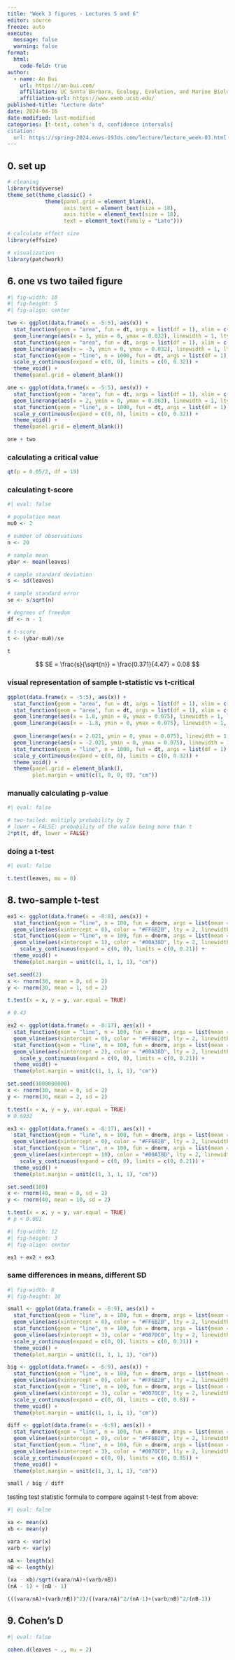 ```yaml
---
title: "Week 3 figures - Lectures 5 and 6"
editor: source
freeze: auto
execute:
  message: false
  warning: false
format:
  html: 
    code-fold: true
author:
  - name: An Bui
    url: https://an-bui.com/
    affiliation: UC Santa Barbara, Ecology, Evolution, and Marine Biology
    affiliation-url: https://www.eemb.ucsb.edu/
published-title: "Lecture date"
date: 2024-04-16
date-modified: last-modified
categories: [t-test, cohen's d, confidence intervals]
citation:
  url: https://spring-2024.envs-193ds.com/lecture/lecture_week-03.html
---
```


## 0. set up

```r
# cleaning
library(tidyverse)
theme_set(theme_classic() +
            theme(panel.grid = element_blank(),
                  axis.text = element_text(size = 18),
                  axis.title = element_text(size = 18),
                  text = element_text(family = "Lato")))

# calculate effect size
library(effsize)

# visualization
library(patchwork)
```

## 6. one vs two tailed figure

```r
#| fig-width: 10
#| fig-height: 5
#| fig-align: center

two <- ggplot(data.frame(x = -5:5), aes(x)) +
  stat_function(geom = "area", fun = dt, args = list(df = 1), xlim = c(3, 5), fill = "darkgrey") +
  geom_linerange(aes(x = 3, ymin = 0, ymax = 0.032), linewidth = 1, lty = 2, color = "#000000") +
  stat_function(geom = "area", fun = dt, args = list(df = 1), xlim = c(-5, -3), fill = "darkgrey") +
  geom_linerange(aes(x = -3, ymin = 0, ymax = 0.032), linewidth = 1, lty = 2, color = "#000000") +
  stat_function(geom = "line", n = 1000, fun = dt, args = list(df = 1), linewidth = 1, color = "#000000") +
  scale_y_continuous(expand = c(0, 0), limits = c(0, 0.32)) +
  theme_void() +
  theme(panel.grid = element_blank())

one <- ggplot(data.frame(x = -5:5), aes(x)) +
  stat_function(geom = "area", fun = dt, args = list(df = 1), xlim = c(2, 5), fill = "darkgrey") +
  geom_linerange(aes(x = 2, ymin = 0, ymax = 0.063), linewidth = 1, lty = 2, color = "#000000") +
  stat_function(geom = "line", n = 1000, fun = dt, args = list(df = 1), linewidth = 1, color = "#000000") +
  scale_y_continuous(expand = c(0, 0), limits = c(0, 0.32)) +
  theme_void() +
  theme(panel.grid = element_blank())

one + two
```

### calculating a critical value
```r
qt(p = 0.05/2, df = 19)
```

### calculating t-score

```r
#| eval: false

# population mean
mu0 <- 2

# number of observations
n <- 20

# sample mean
ybar <- mean(leaves)

# sample standard deviation
s <- sd(leaves)

# sample standard error
se <- s/sqrt(n)

# degrees of freedom
df <- n - 1

# t-score
t <- (ybar-mu0)/se

t
```

$$
SE = \frac{s}{\sqrt{n}} = \frac{0.371}{4.47} = 0.08
$$

### visual representation of sample t-statistic vs t-critical
```r
ggplot(data.frame(x = -5:5), aes(x)) +
  stat_function(geom = "area", fun = dt, args = list(df = 1), xlim = c(1.8, 5), fill = "darkgrey") +
  stat_function(geom = "area", fun = dt, args = list(df = 1), xlim = c(-5, -1.8), fill = "darkgrey") +
  geom_linerange(aes(x = 1.8, ymin = 0, ymax = 0.075), linewidth = 1, lty = 2, color = "#000000") +
  geom_linerange(aes(x = -1.8, ymin = 0, ymax = 0.075), linewidth = 1, lty = 2, color = "#000000") +
  
  geom_linerange(aes(x = 2.021, ymin = 0, ymax = 0.075), linewidth = 1, lty = 3, color = "#FFFFFF") +
  geom_linerange(aes(x = -2.021, ymin = 0, ymax = 0.075), linewidth = 1, lty = 3, color = "#FFFFFF") +
  stat_function(geom = "line", n = 1000, fun = dt, args = list(df = 1), linewidth = 1, color = "#000000") +
  scale_y_continuous(expand = c(0, 0), limits = c(0, 0.32)) +
  theme_void() +
  theme(panel.grid = element_blank(),
        plot.margin = unit(c(1, 0, 0, 0), "cm"))
```

### manually calculating p-value
```r
#| eval: false

# two-tailed: multiply probability by 2
# lower = FALSE: probability of the value being more than t
2*pt(t, df, lower = FALSE)
```

### doing a t-test
```r
#| eval: false

t.test(leaves, mu = 0)
```

## 8. two-sample t-test

```r
ex1 <- ggplot(data.frame(x = -8:8), aes(x)) +
  stat_function(geom = "line", n = 100, fun = dnorm, args = list(mean = 0, sd = 2), linewidth = 2, color = "#FF6B2B") +
  geom_vline(aes(xintercept = 0), color = "#FF6B2B", lty = 2, linewidth = 2) +
  stat_function(geom = "line", n = 100, fun = dnorm, args = list(mean = 1, sd = 2), linewidth = 2, color = "#00A38D") +
  geom_vline(aes(xintercept = 1), color = "#00A38D", lty = 2, linewidth = 2) +
    scale_y_continuous(expand = c(0, 0), limits = c(0, 0.21)) +
  theme_void() +
  theme(plot.margin = unit(c(1, 1, 1, 1), "cm"))

set.seed(2)
x <- rnorm(30, mean = 0, sd = 2)
y <- rnorm(30, mean = 1, sd = 2)

t.test(x = x, y = y, var.equal = TRUE)

# 0.43
```

```r
ex2 <- ggplot(data.frame(x = -8:17), aes(x)) +
  stat_function(geom = "line", n = 100, fun = dnorm, args = list(mean = 0, sd = 2), linewidth = 2, color = "#FF6B2B") +
  geom_vline(aes(xintercept = 0), color = "#FF6B2B", lty = 2, linewidth = 2) +
  stat_function(geom = "line", n = 100, fun = dnorm, args = list(mean = 2, sd = 2), linewidth = 2, color = "#00A38D") +
  geom_vline(aes(xintercept = 2), color = "#00A38D", lty = 2, linewidth = 2) +
    scale_y_continuous(expand = c(0, 0), limits = c(0, 0.21)) +
  theme_void() +
  theme(plot.margin = unit(c(1, 1, 1, 1), "cm"))

set.seed(1000000000)
x <- rnorm(30, mean = 0, sd = 2)
y <- rnorm(30, mean = 2, sd = 2)

t.test(x = x, y = y, var.equal = TRUE)
# 0.6932
```


```r
ex3 <- ggplot(data.frame(x = -8:17), aes(x)) +
  stat_function(geom = "line", n = 100, fun = dnorm, args = list(mean = 0, sd = 2), linewidth = 2, color = "#FF6B2B") +
  geom_vline(aes(xintercept = 0), color = "#FF6B2B", lty = 2, linewidth = 2) +
  stat_function(geom = "line", n = 100, fun = dnorm, args = list(mean = 10, sd = 2), linewidth = 2, color = "#00A38D") +
  geom_vline(aes(xintercept = 10), color = "#00A38D", lty = 2, linewidth = 2) +
    scale_y_continuous(expand = c(0, 0), limits = c(0, 0.21)) +
  theme_void() +
  theme(plot.margin = unit(c(1, 1, 1, 1), "cm"))

set.seed(100)
x <- rnorm(40, mean = 0, sd = 2)
y <- rnorm(40, mean = 10, sd = 2)

t.test(x = x, y = y, var.equal = TRUE)
# p < 0.001
```

```r
#| fig-width: 12
#| fig-height: 3
#| fig-align: center

ex1 + ex2 + ex3
```

### same differences in means, different SD

```r
#| fig-width: 8
#| fig-height: 10

small <- ggplot(data.frame(x = -6:9), aes(x)) +
  stat_function(geom = "line", n = 100, fun = dnorm, args = list(mean = 0, sd = 2), linewidth = 2, color = "#FF6B2B") +
  geom_vline(aes(xintercept = 0), color = "#FF6B2B", lty = 2, linewidth = 2) +
  stat_function(geom = "line", n = 100, fun = dnorm, args = list(mean = 3, sd = 2), linewidth = 2, color = "#0070C0") +
  geom_vline(aes(xintercept = 3), color = "#0070C0", lty = 2, linewidth = 2) +
  scale_y_continuous(expand = c(0, 0), limits = c(0, 0.21)) +
  theme_void() +
  theme(plot.margin = unit(c(1, 1, 1, 1), "cm"))

big <- ggplot(data.frame(x = -6:9), aes(x)) +
  stat_function(geom = "line", n = 100, fun = dnorm, args = list(mean = 0, sd = 0.5), linewidth = 2, color = "#FF6B2B") +
  geom_vline(aes(xintercept = 0), color = "#FF6B2B", lty = 2, linewidth = 2) +
  stat_function(geom = "line", n = 100, fun = dnorm, args = list(mean = 3, sd = 0.5), linewidth = 2, color = "#0070C0") +
  geom_vline(aes(xintercept = 3), color = "#0070C0", lty = 2, linewidth = 2) +
  scale_y_continuous(expand = c(0, 0), limits = c(0, 0.8)) +
  theme_void() +
  theme(plot.margin = unit(c(1, 1, 1, 1), "cm"))

diff <- ggplot(data.frame(x = -6:9), aes(x)) +
  stat_function(geom = "line", n = 100, fun = dnorm, args = list(mean = 0, sd = 0.5), linewidth = 2, color = "#FF6B2B") +
  geom_vline(aes(xintercept = 0), color = "#FF6B2B", lty = 2, linewidth = 2) +
  stat_function(geom = "line", n = 100, fun = dnorm, args = list(mean = 3, sd = 1.25), linewidth = 2, color = "#0070C0") +
  geom_vline(aes(xintercept = 3), color = "#0070C0", lty = 2, linewidth = 2) +
  scale_y_continuous(expand = c(0, 0), limits = c(0, 0.85)) +
  theme_void() +
  theme(plot.margin = unit(c(1, 1, 1, 1), "cm"))

small / big / diff
```


testing test statistic formula to compare against t-test from above:

```r
#| eval: false

xa <- mean(x)
xb <- mean(y)

vara <- var(x)
varb <- var(y)

nA <- length(x)
nB <- length(y)

(xa - xb)/sqrt((vara/nA)+(varb/nB))
(nA - 1) + (nB - 1)

(((vara/nA)+(varb/nB))^2)/((vara/nA)^2/(nA-1)+(varb/nB)^2/(nB-1))
```



## 9. Cohen's D

```r
#| eval: false

cohen.d(leaves ~ ., mu = 2)
```







